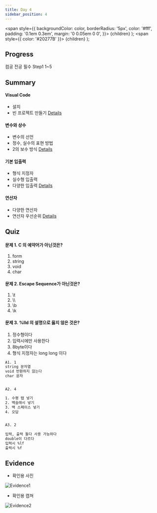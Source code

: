 ---
title: Day 4
sidebar_position: 4
---

  <span
    style={{
      backgroundColor: color,
      borderRadius: '5px',
      color: '#fff',
      padding: '0.1em 0.3em',
      margin: '0 0.05em 0 0',
    }}>
    {children}
  </span>
);
  <span
    style={{
      color: '#20277B'
    }}>
    {children}
  </span>
);

## Progress
<Highlight color="#25c2a0">컴공 전공 필수 Step1</Highlight> 1~5

## Summary
#### Visual Code
- 설치
- 빈 프로젝트 만들기
<Detail>[Details](https://yhole.notion.site/001-C-with-Visual-Studio-f32f93cb0321401f9ec389c5d1df5cc7)</Detail>

#### 변수와 상수
- 변수의 선언
- 정수, 실수의 표현 방법
- 2의 보수 방식
<Detail>[Details](https://yhole.notion.site/002-c594763fcf1c4e35be9941f45d5015a5)</Detail>

#### 기본 입출력
- 형식 지정자
- 실수형 입출력
- 다양한 입출력
<Detail>[Details](https://yhole.notion.site/003-b2395f05a8724432b72dd3ebb0ef033a)</Detail>

#### 연산자
- 다양한 연산자
- 연산자 우선순위
<Detail>[Details](https://yhole.notion.site/004-d636247fc0cd415083e2ebb83ede9fd6)</Detail>

## Quiz
#### 문제 1. C 의 예약어가 아닌것은?
1. form
2. string
3. void
4. char

#### 문제 2. Escape Sequence가 아닌것은?
1. &#92;t
2. &#92;&#92;
3. &#92;b
4. &#92;k

#### 문제 3. %lld 의 설명으로 옳지 않은 것은?
1. 정수형이다
2. 입력시에만 사용한다
3. 8byte이다
4. 형식 지정자는 long long 이다

```html title="정답"
A1. 1
string 문자열
void 반환하지 않는다
char 문자


A2. 4

1. 수평 탭 넣기
2. 백슬래시 넣기
3. 백 스페이스 넣기
4. 오답


A3. 2
 
입력, 출력 둘다 사용 가능하다
double이 다르다
입력시 %lf
출력시 %f
```

## Evidence
- 확인용 사진

![Evidence1](/img/ev/4-1.jpg)
- 확인용 캡쳐

![Evidence2](/img/ev/4-2.png)